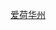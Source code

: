 {{Userbox
  |border-c = lightgrey
  |border-s = 1
  |id-c     = lightgrey
  |id-s     = 12
  |id-fc    = 
  |info-c   = white
  |info-s   = 9
  |info-fc  = black
  |id       = [[Image:Flag of Iowa.svg|60px]]
  |info     = 这个用户居住于'''[[爱荷华州]]'''。
}}
<includeonly>
[[Category:爱荷华州维基人|{{PAGENAME}}]]
</includeonly><noinclude>
[[Category:爱荷华州维基人|爱荷华州]]
</noinclude>